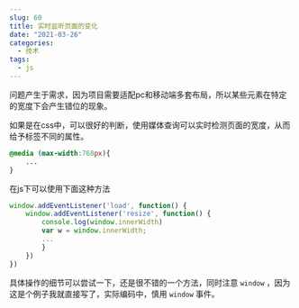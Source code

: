 ```yaml
---
slug: 60
title: 实时监听页面的变化
date: "2021-03-26"
categories: 
  - 技术
tags: 
  - js
---
```






问题产生于需求，因为项目需要适配pc和移动端多套布局，所以某些元素在特定的宽度下会产生错位的现象。

如果是在css中，可以很好的判断，使用媒体查询可以实时检测页面的宽度，从而给予标签不同的属性。

```css
@media (max-width:768px){
    ...
}
```
在js下可以使用下面这种方法

```js
window.addEventListener('load', function() {
    window.addEventListener('resize', function() {
        console.log(window.innerWidth)
        var w = window.innerWidth;
        ...
        }
    })
})
```

具体操作的细节可以尝试一下，还是很不错的一个方法，同时注意 `window` ，因为这是个例子我就直接写了，实际编码中，慎用 
 `window` 事件。